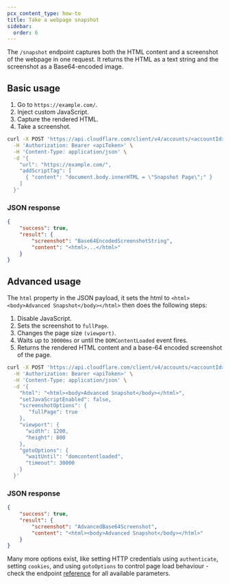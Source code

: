 ```yaml
---
pcx_content_type: how-to
title: Take a webpage snapshot
sidebar:
  order: 6
---
```


The `/snapshot` endpoint captures both the HTML content and a screenshot of the webpage in one request. It returns the HTML as a text string and the screenshot as a Base64-encoded image.

## Basic usage

1. Go to `https://example.com/`.
2. Inject custom JavaScript.
3. Capture the rendered HTML.
4. Take a screenshot.

```bash
curl -X POST 'https://api.cloudflare.com/client/v4/accounts/<accountId>/browser-rendering/snapshot' \
  -H 'Authorization: Bearer <apiToken>' \
  -H 'Content-Type: application/json' \
  -d '{
    "url": "https://example.com/",
    "addScriptTag": [
      { "content": "document.body.innerHTML = \"Snapshot Page\";" }
    ]
  }'
```

### JSON response

```json title="json response"
{
	"success": true,
	"result": {
		"screenshot": "Base64EncodedScreenshotString",
		"content": "<html>...</html>"
	}
}
```

## Advanced usage

The `html` property in the JSON payload, it sets the html to `<html><body>Advanced Snapshot</body></html>` then does the following steps:

1. Disable JavaScript.
2. Sets the screenshot to `fullPage`.
3. Changes the page size `(viewport)`.
4. Waits up to `30000ms` or until the `DOMContentLoaded` event fires.
5. Returns the rendered HTML content and a base-64 encoded screenshot of the page.

```bash
curl -X POST 'https://api.cloudflare.com/client/v4/accounts/<accountId>/browser-rendering/snapshot' \
  -H 'Authorization: Bearer <apiToken>' \
  -H 'Content-Type: application/json' \
  -d '{
    "html": "<html><body>Advanced Snapshot</body></html>",
    "setJavaScriptEnabled": false,
    "screenshotOptions": {
       "fullPage": true
    },
    "viewport": {
      "width": 1200,
      "height": 800
    },
    "gotoOptions": {
      "waitUntil": "domcontentloaded",
      "timeout": 30000
    }
  }'
```

### JSON response

```json title="json response"
{
	"success": true,
	"result": {
		"screenshot": "AdvancedBase64Screenshot",
		"content": "<html><body>Advanced Snapshot</body></html>"
	}
}
```

Many more options exist, like setting HTTP credentials using `authenticate`, setting `cookies`, and using `gotoOptions` to control page load behaviour - check the endpoint [reference](/api/resources/browser_rendering/subresources/snapshot/) for all available parameters.
